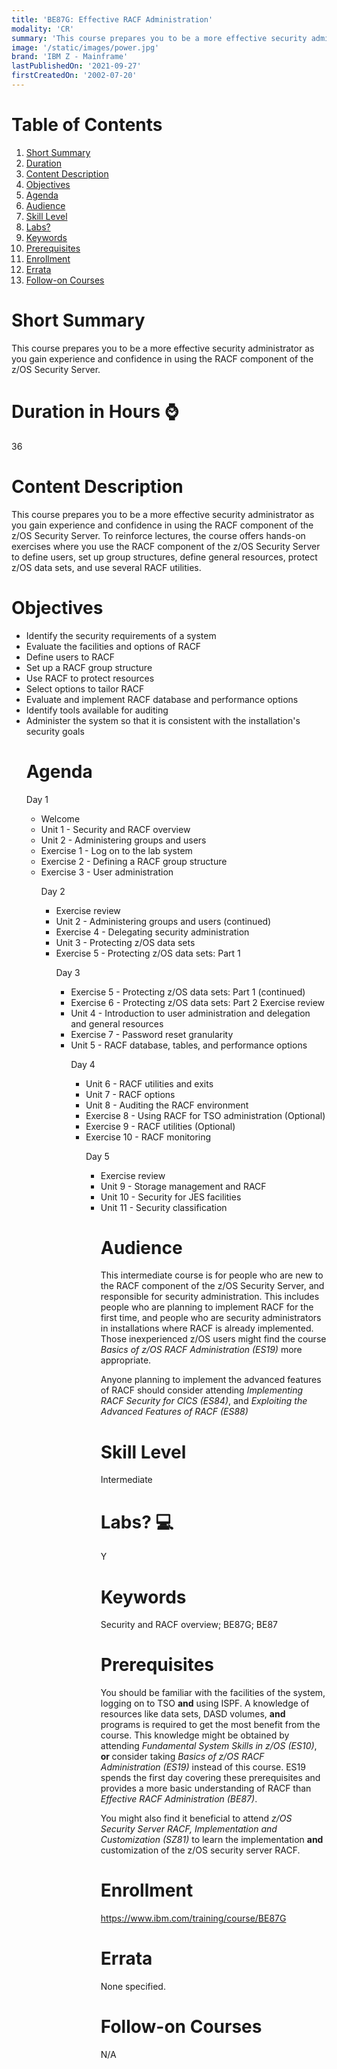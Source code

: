 ```yaml
---
title: 'BE87G: Effective RACF Administration'
modality: 'CR'
summary: 'This course prepares you to be a more effective security administrator as you gain experience and confidence in using the RACF component of the z/OS Security Server. '
image: '/static/images/power.jpg'
brand: 'IBM Z - Mainframe'
lastPublishedOn: '2021-09-27'
firstCreatedOn: '2002-07-20'
---
```

# Table of Contents
1.  [Short Summary](#short-summary)
2.  [Duration](#duration-in-hours-)
3.  [Content Description](#content-description)
4.  [Objectives](#objectives)
5.  [Agenda](#agenda)
6.  [Audience](#audience)
7.  [Skill Level](#skill-level)
8.  [Labs?](#labs-)
9.  [Keywords](#keywords)
10. [Prerequisites](#prerequisites)
11. [Enrollment](#enrollment)
12. [Errata](#errata)
13. [Follow-on Courses](#follow-on-courses)

# Short Summary
This course prepares you to be a more effective security administrator as you gain experience and confidence in using the RACF component of the z/OS Security Server. 

# Duration in Hours ⌚
36

# Content Description
<p>This course prepares you to be a more effective security administrator as you gain experience and confidence in using the RACF component of the z/OS Security Server. To reinforce lectures, the course offers hands-on exercises where you use the RACF component of the z/OS Security Server to define users, set up group structures, define general resources, protect z/OS data sets, and use several RACF utilities.</p>

# Objectives
<ul />
	<li />Identify the security requirements of a system
	<li />Evaluate the facilities and options of RACF
	<li />Define users to RACF
	<li />Set up a RACF group structure
	<li />Use RACF to protect resources
	<li />Select options to tailor RACF
	<li />Evaluate and implement RACF database and performance options
	<li />Identify tools available for auditing
	<li />Administer the system so that it is consistent with the installation&#39;s security goals


# Agenda
<p>Day 1</p><ul /><li />Welcome<li />Unit 1 - Security and RACF overview<li />Unit 2 - Administering groups and users<li />Exercise 1 - Log on to the lab system<li />Exercise 2 - Defining a RACF group structure<li />Exercise 3 - User administration<p>Day 2</p><ul /><li />Exercise review<li />Unit 2 - Administering groups and users (continued)<li />Exercise 4 - Delegating security administration<li />Unit 3 - Protecting z/OS data sets<li />Exercise 5 - Protecting z/OS data sets: Part 1<p>Day 3</p><ul /><li />Exercise 5 - Protecting z/OS data sets: Part 1 (continued)<li />Exercise 6 - Protecting z/OS data sets: Part 2 Exercise review<li />Unit 4 - Introduction to user administration and delegation and general resources<li />Exercise 7 - Password reset granularity<li />Unit 5 - RACF database, tables, and performance options<p>Day 4</p><ul /><li />Unit 6 - RACF utilities and exits<li />Unit 7 - RACF options<li />Unit 8 - Auditing the RACF environment<li />Exercise 8 - Using RACF for TSO administration (Optional)<li />Exercise 9 - RACF utilities (Optional)<li />Exercise 10 - RACF monitoring<p>Day 5</p><ul /><li />Exercise review<li />Unit 9 - Storage management and RACF<li />Unit 10 - Security for JES facilities<li />Unit 11 - Security classification

# Audience
<p>This intermediate course is for people who are new to the RACF component of the z/OS Security Server, and responsible for security administration. This includes people who are planning to implement RACF for the first time, and people who are security administrators in installations where RACF is already implemented. Those inexperienced z/OS users might find the course <em>Basics of z/OS RACF Administration (ES19)</em> more appropriate.</p>

<p>Anyone planning to implement the advanced features of RACF should consider attending <em>Implementing RACF Security for CICS (ES84)</em>, and <em>Exploiting the Advanced Features of RACF (ES88)</em></p>

# Skill Level
Intermediate        

# Labs? 💻
Y

# Keywords
Security and RACF overview; BE87G; BE87

# Prerequisites
<p>You should be familiar with the facilities of the system, logging on to TSO <strong>and</strong> using ISPF. A knowledge of resources like data sets, DASD volumes, <strong>and</strong> programs is required to get the most benefit from the course. This knowledge might be obtained by attending <em>Fundamental System Skills in z/OS (ES10)</em>, <strong>or </strong>consider taking <em>Basics of z/OS RACF Administration (ES19)</em> instead of this course. ES19 spends the first day covering these prerequisites and provides a more basic understanding of RACF than <em>Effective RACF Administration (BE87)</em>.</p>

<p>You might also find it beneficial to attend <em>z/OS Security Server RACF, Implementation and Customization (SZ81)</em> to learn the implementation <strong>and</strong> customization of the z/OS security server RACF.</p>

# Enrollment
https://www.ibm.com/training/course/BE87G

# Errata
None specified.

# Follow-on Courses
N/A

